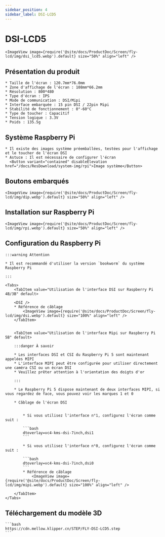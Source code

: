 ```yaml
---
sidebar_position: 4
sidebar_label: DSI-LCD5
---
```







# DSI-LCD5

    <ImageView image={require('@site/docs/ProductDoc/Screen/fly-lcd/img/dsi_lcd5.webp').default} size="50%" align="left" />

## Présentation du produit

    * Taille de l'écran : 120.7mm*76.0mm
    * Zone d'affichage de l'écran : 108mm*66.2mm
    * Résolution : 800*480
    * Type d'écran : IPS
    * Mode de communication : DSI/Mipi
    * Interface embarquée : 15 pin DSI / 22pin Mipi
    * Stabilité de fonctionnement : 0°-60°C
    * Type de toucher : Capacitif
    * Tension logique : 3.3V
    * Poids : 135.5g

## Système Raspberry Pi
    * Il existe des images système préemballées, testées pour l'affichage et le toucher de l'écran DSI
    * Astuce : Il est nécessaire de configurer l'écran
      <Button variant="contained" disableElevation href="/docs/ResDownload/system-img/rpi">Image système</Button>

## Boutons embarqués

    <ImageView image={require('@site/docs/ProductDoc/Screen/fly-lcd/img/dip.webp').default} size="50%" align="left" />

## Installation sur Raspberry Pi

    <ImageView image={require('@site/docs/ProductDoc/Screen/fly-lcd/img/rpi.webp').default} size="50%" align="left" />

## Configuration du Raspberry Pi

    :::warning Attention

    * Il est recommandé d'utiliser la version `bookworm` du système Raspberry Pi

    :::

    <Tabs>
        <TabItem value="Utilisation de l'interface DSI sur Raspberry Pi 4B/3B" default>
        
        <DSI />
        * Référence de câblage
            <ImageView image={require('@site/docs/ProductDoc/Screen/fly-lcd/img/dsi.webp').default} size="100%" align="left" />
        </TabItem>


        <TabItem value="Utilisation de l'interface Mipi sur Raspberry Pi 5B" default>

        :::danger À savoir

        * Les interfaces DSI et CSI du Raspberry Pi 5 sont maintenant appelées MIPI
        * L'interface MIPI peut être configurée pour utiliser directement une caméra CSI ou un écran DSI
        * Veuillez prêter attention à l'orientation des doigts d'or

        :::

        * Le Raspberry Pi 5 dispose maintenant de deux interfaces MIPI, si vous regardez de face, vous pouvez voir les marques 1 et 0

        * Câblage de l'écran DSI


            * Si vous utilisez l'interface n°1, configurez l'écran comme suit :

            ```bash
            dtoverlay=vc4-kms-dsi-7inch,dsi1
            ```

            * Si vous utilisez l'interface n°0, configurez l'écran comme suit :

            ```bash
            dtoverlay=vc4-kms-dsi-7inch,dsi0
            ```
            * Référence de câblage
                <ImageView image={require('@site/docs/ProductDoc/Screen/fly-lcd/img/mipi.webp').default} size="100%" align="left" />

        </TabItem>
    </Tabs>


## Téléchargement du modèle 3D

    ```bash
    https://cdn.mellow.klipper.cn/STEP/FLY-DSI-LCD5.step
    ```